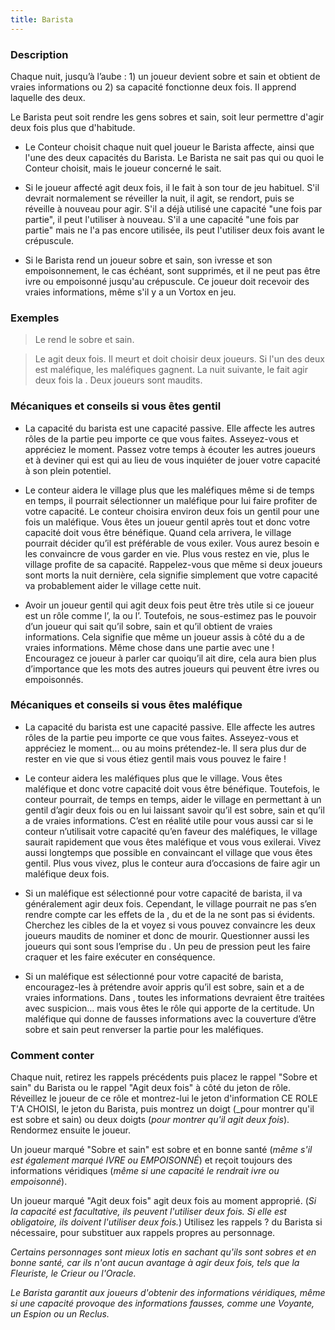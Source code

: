 ```yaml
---
title: Barista
---
```



<Role BARISTA header />

### Description

Chaque nuit, jusqu’à l’aube : 1) un joueur devient sobre et sain et obtient de vraies informations ou 2) sa capacité fonctionne deux fois. Il apprend laquelle des deux.

Le Barista peut soit rendre les gens sobres et sain, soit leur permettre d'agir deux fois plus que d'habitude. 

-   Le Conteur choisit chaque nuit quel joueur le Barista affecte, ainsi que l'une des deux capacités du Barista. Le Barista ne sait pas qui ou quoi le Conteur choisit, mais le joueur concerné le sait. 

-   Si le joueur affecté agit deux fois, il le fait à son tour de jeu habituel. S'il devrait normalement se réveiller la nuit, il agit, se rendort, puis se réveille à nouveau pour agir. S'il a déjà utilisé une capacité "une fois par partie", il peut l'utiliser à nouveau. S'il a une capacité "une fois par partie" mais ne l'a pas encore utilisée, ils peut l'utiliser deux fois avant le crépuscule.

-   Si le Barista rend un joueur sobre et sain, son ivresse et son empoisonnement, le cas échéant, sont supprimés, et il ne peut pas être ivre ou empoisonné jusqu'au crépuscule. Ce joueur doit recevoir des vraies informations, même s'il y a un Vortox en jeu. 

### Exemples

> Le <Role BARISTA /> rend le <Role SAGE /> sobre et sain. 

> Le <Role MALADROIT /> agit deux fois. Il meurt et doit choisir deux joueurs. Si l'un des deux est maléfique, les maléfiques gagnent. La nuit suivante, le <Role BARBIER /> fait agir deux fois la <Role SORCIERE />. Deux joueurs sont maudits.

### Mécaniques et conseils si vous êtes gentil

- La capacité du barista est une capacité passive. Elle affecte les autres rôles de la partie peu importe ce que vous faites. Asseyez-vous et appréciez le moment. Passez votre temps à écouter les autres joueurs et à deviner qui est qui au lieu de vous inquiéter de jouer votre capacité à son plein potentiel.

- Le conteur aidera le village plus que les maléfiques même si de temps en temps, il pourrait sélectionner un maléfique pour lui faire profiter de votre capacité. Le conteur choisira environ deux fois un gentil pour une fois un maléfique. Vous êtes un joueur gentil après tout et donc votre capacité doit vous être bénéfique. Quand cela arrivera, le village pourrait décider qu’il est préférable de vous exiler. Vous aurez besoin e les convaincre de vous garder en vie. Plus vous restez en vie, plus le village profite de sa capacité. Rappelez-vous que même si deux joueurs sont morts la nuit dernière, cela signifie simplement que votre capacité va probablement aider le village cette nuit. 

- Avoir un joueur gentil qui agit deux fois peut être très utile si ce joueur est un rôle comme l’<Role ARTISTE />, la <Role COUTURIERE /> ou l’<Role HORLOGER />. Toutefois, ne sous-estimez pas le pouvoir d’un joueur qui sait qu’il sobre, sain et qu’il obtient de vraies informations. Cela signifie que même un joueur assis à côté du <Role NO_DASHII /> a de vraies informations. Même chose dans une partie avec une <Role VORTOX /> ! Encouragez ce joueur à parler car quoiqu’il ait dire, cela aura bien plus d’importance que les mots des autres joueurs qui peuvent être ivres ou empoisonnés.

### Mécaniques et conseils si vous êtes maléfique

- La capacité du barista est une capacité passive. Elle affecte les autres rôles de la partie peu importe ce que vous faites. Asseyez-vous et appréciez le moment… ou au moins prétendez-le. Il sera plus dur de rester en vie que si vous étiez gentil mais vous pouvez le faire !

- Le conteur aidera les maléfiques plus que le village. Vous êtes maléfique et donc votre capacité doit vous être bénéfique. Toutefois, le conteur pourrait, de temps en temps, aider le village en permettant à un gentil d’agir deux fois ou en lui laissant savoir qu’il est sobre, sain et qu’il a de vraies informations. C’est en réalité utile pour vous aussi car si le conteur n’utilisait votre capacité qu’en faveur des maléfiques, le village saurait rapidement que vous êtes maléfique et vous vous exilerai. Vivez aussi longtemps que possible en convaincant el village que vous êtes gentil. Plus vous vivez, plus le conteur aura d’occasions de faire agir un maléfique deux fois. 

- Si un maléfique est sélectionné pour votre capacité de barista, il va généralement agir deux fois. Cependant, le village pourrait ne pas s’en rendre compte car les effets de la <Role SORCIERE />, du <Role MANIPULATEUR /> et de la <Role VIEILLE_CHOUETTE /> ne sont pas si évidents. Cherchez les cibles de la <Role SORCIERE /> et voyez si vous pouvez convaincre les deux joueurs maudits de nominer et donc de mourir. Questionner aussi les joueurs qui sont sous l’emprise du <Role MANIPULATEUR />. Un peu de pression peut les faire craquer et les faire exécuter en conséquence. 

- Si un maléfique est sélectionné pour votre capacité de barista, encouragez-les à prétendre avoir appris qu’il est sobre, sain et a de vraies informations. Dans <Module SECTS_AND_VIOLETS />, toutes les informations devraient être traitées avec suspicion… mais vous êtes le rôle qui apporte de la certitude. Un maléfique qui donne de fausses informations avec la couverture d’être sobre et sain peut renverser la partie pour les maléfiques.

### Comment conter

Chaque nuit, retirez les rappels précédents puis placez le rappel "Sobre et sain" du Barista ou le rappel "Agit deux fois" à côté du jeton de rôle. Réveillez le joueur de ce rôle et montrez-lui le jeton d'information CE ROLE T'A CHOISI, le jeton du Barista, puis montrez un doigt (_pour montrer qu'il est sobre et sain) ou deux doigts (_pour montrer qu'il agit deux fois_). Rendormez ensuite le joueur. 

Un joueur marqué "Sobre et sain" est sobre et en bonne santé (_même s'il est également marqué IVRE ou EMPOISONNÉ_) et reçoit toujours des informations véridiques (_même si une capacité le rendrait ivre ou empoisonné_). 

Un joueur marqué "Agit deux fois" agit deux fois au moment approprié. (_Si la capacité est facultative, ils peuvent l'utiliser deux fois. Si elle est obligatoire, ils doivent l'utiliser deux fois._) Utilisez les rappels ? du Barista si nécessaire, pour substituer aux rappels propres au personnage. 

_Certains personnages sont mieux lotis en sachant qu'ils sont sobres et en bonne santé, car ils n'ont aucun avantage à agir deux fois, tels que la Fleuriste, le Crieur ou l'Oracle._

_Le Barista garantit aux joueurs d'obtenir des informations véridiques, même si une capacité provoque des informations fausses, comme une Voyante, un Espion ou un Reclus._